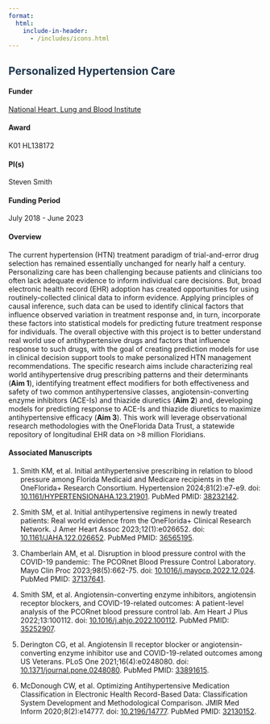 ```yaml
---
format: 
  html:
    include-in-header: 
      - /includes/icons.html
---
```


## [Personalized Hypertension Care]{style="color: #1E354B"}

#### Funder

[National Heart, Lung and Blood Institute](https://nhlbi.nih.gov/)

#### Award

K01 HL138172

#### PI(s)

Steven Smith

#### Funding Period

July 2018 - June 2023

#### Overview

The current hypertension (HTN) treatment paradigm of trial-and-error drug selection has remained essentially unchanged for nearly half a century. Personalizing care has been challenging because patients and clinicians too often lack adequate evidence to inform individual care decisions. But, broad electronic health record (EHR) adoption has created opportunities for using routinely-collected clinical data to inform evidence. Applying principles of causal inference, such data can be used to identify clinical factors that influence observed variation in treatment response and, in turn, incorporate these factors into statistical models for predicting future treatment response for individuals. The overall objective with this project is to better understand real world use of antihypertensive drugs and factors that influence response to such drugs, with the goal of creating prediction models for use in clinical decision support tools to make personalized HTN management recommendations. The specific research aims include characterizing real world antihypertensive drug prescribing patterns and their determinants (**Aim 1**), identifying treatment effect modifiers for both effectiveness and safety of two common antihypertensive classes, angiotensin-converting enzyme inhibitors (ACE-Is) and thiazide diuretics (**Aim 2**) and, developing models for predicting response to ACE-Is and thiazide diuretics to maximize antihypertensive efficacy (**Aim 3**). This work will leverage observational research methodologies with the OneFlorida Data Trust, a statewide repository of longitudinal EHR data on \>8 million Floridians.

#### Associated Manuscripts

1.  Smith KM, et al. Initial antihypertensive prescribing in relation to blood pressure among Florida Medicaid and Medicare recipients in the OneFlorida+ Research Consortium. Hypertension 2024;81(2):e7-e9. doi: [10.1161/HYPERTENSIONAHA.123.21901](https://doi.org/10.1161/hypertensionaha.123.21901). PubMed PMID: [38232142](https://pubmed.ncbi.nlm.nih.gov/38232142/).

2.  Smith SM, et al. Initial antihypertensive regimens in newly treated patients: Real world evidence from the OneFlorida+ Clinical Research Network. J Amer Heart Assoc 2023;12(1):e026652. doi: [10.1161/JAHA.122.026652](https://doi.org/10.1161/jaha.122.026652). PubMed PMID: [36565195](https://pubmed.ncbi.nlm.nih.gov/36565195/).

3.  Chamberlain AM, et al. Disruption in blood pressure control with the COVID-19 pandemic: The PCORnet Blood Pressure Control Laboratory. Mayo Clin Proc 2023;98(5):662-75. doi: [10.1016/j.mayocp.2022.12.024](https://doi.org/10.1016/j.mayocp.2022.12.024). PubMed PMID: [37137641](https://pubmed.ncbi.nlm.nih.gov/37137641/).

4.  Smith SM, et al. Angiotensin-converting enzyme inhibitors, angiotensin receptor blockers, and COVID-19-related outcomes: A patient-level analysis of the PCORnet blood pressure control lab. Am Heart J Plus 2022;13:100112. doi: [10.1016/j.ahjo.2022.100112](https://doi.org/10.1016/j.ahjo.2022.100112). PubMed PMID: [35252907](https://pubmed.ncbi.nlm.nih.gov/35252907/).

5.  Derington CG, et al. Angiotensin II receptor blocker or angiotensin-converting enzyme inhibitor use and COVID-19-related outcomes among US Veterans. PLoS One 2021;16(4):e0248080. doi: [10.1371/journal.pone.0248080](https://doi.org/10.1371/journal.pone.0248080). PubMed PMID: [33891615](https://pubmed.ncbi.nlm.nih.gov/33891615/).

6.  McDonough CW, et al. Optimizing Antihypertensive Medication Classification in Electronic Health Record-Based Data: Classification System Development and Methodological Comparison. JMIR Med Inform 2020;8(2):e14777. doi: [10.2196/14777](https://doi.org/10.2196/14777). PubMed PMID: [32130152](https://pubmed.ncbi.nlm.nih.gov/32130152/).
